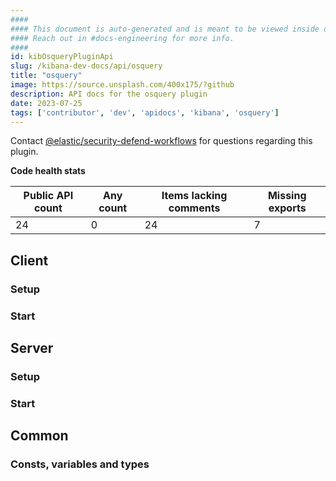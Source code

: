 ```yaml
---
####
#### This document is auto-generated and is meant to be viewed inside our experimental, new docs system.
#### Reach out in #docs-engineering for more info.
####
id: kibOsqueryPluginApi
slug: /kibana-dev-docs/api/osquery
title: "osquery"
image: https://source.unsplash.com/400x175/?github
description: API docs for the osquery plugin
date: 2023-07-25
tags: ['contributor', 'dev', 'apidocs', 'kibana', 'osquery']
---
```




Contact [@elastic/security-defend-workflows](https://github.com/orgs/elastic/teams/security-defend-workflows) for questions regarding this plugin.

**Code health stats**

| Public API count  | Any count | Items lacking comments | Missing exports |
|-------------------|-----------|------------------------|-----------------|
| 24 | 0 | 24 | 7 |

## Client

### Setup
<DocDefinitionList data={[osqueryObj.client.setup]}/>

### Start
<DocDefinitionList data={[osqueryObj.client.start]}/>

## Server

### Setup
<DocDefinitionList data={[osqueryObj.server.setup]}/>

### Start
<DocDefinitionList data={[osqueryObj.server.start]}/>

## Common

### Consts, variables and types
<DocDefinitionList data={osqueryObj.common.misc}/>

